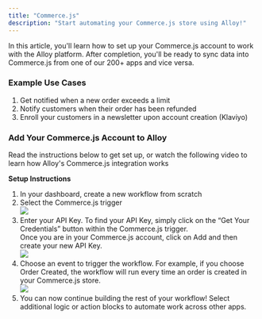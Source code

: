```yaml
---
title: "Commerce.js"
description: "Start automating your Commerce.js store using Alloy!"
---
```


In this article, you'll learn how to set up your Commerce.js account to work with the Alloy platform. After completion, you'll be ready to sync data into Commerce.js from one of our 200+ apps and vice versa.

### Example Use Cases

1. Get notified when a new order exceeds a limit
2. Notify customers when their order has been refunded
3. Enroll your customers in a newsletter upon account creation (Klaviyo)

### Add Your Commerce.js Account to Alloy

Read the instructions below to get set up, or watch the following video to learn how Alloy's Commerce.js integration works

**Setup Instructions**

1. In your dashboard, create a new workflow from scratch
2. Select the Commerce.js trigger  
![](/images/9e930dd-image.png)
3. Enter your API Key. To find your API Key, simply click on the “Get Your Credentials” button within the Commerce.js trigger.  
Once you are in your Commerce.js account, click on Add and then create your new API Key.  
![](/images/2823f3e-image.png)
4. Choose an event to trigger the workflow. For example, if you choose Order Created, the workflow will run every time an order is created in your Commerce.js store.  
![](/images/9c886b5-image.png)
5. You can now continue building the rest of your workflow! Select additional logic or action blocks to automate work across other apps.